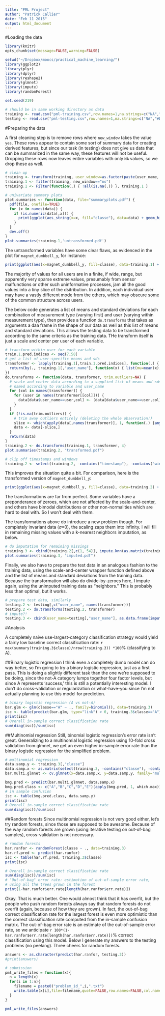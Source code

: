 ```yaml
---
title: "PML Project"
author: "Patrick Callier"
date: "Feb 11 2015"
output: html_document
---
```


#Loading the data

``` r
library(knitr)
opts_chunk$set(message=FALSE,warning=FALSE)

setwd("~/Dropbox/moocs/practical_machine_learning/")
library(ggplot2)
library(plyr)
library(dplyr)
library(reshape2)
library(glmnet)
library(impute)
library(randomForest)

set.seed(219)

# should be in same working directory as data
training <- read.csv("pml-training.csv",row.names=1,na.strings=c("NA","#DIV/0!"),colClasses=c(cvtd_timestamp="character"))
testing <- read.csv("pml-testing.csv",row.names=1,na.strings=c("NA","#DIV/0!"),colClasses=c(cvtd_timestamp="character"))
```

#Preparing the data

A first cleaning step is to remove rows where `new_window` takes the value `yes`. These rows appear to contain some sort of summary data for creating derived features, but since our task (in testing) does not give us data that can be summarized in the same way, these features will not be useful. Dropping these rows now leaves entire variables with only `NA` values, so we drop these as well.

``` r
# clean up
training <- transform(training, user_window=as.factor(paste(user_name, num_window)))
training.1 <- filter(training, new_window=="no")
training.1 <- Filter(function(.) { !all(is.na(.)) }, training.1 )

# univariate summary plots
plot.summaries <- function(data, file="summaryplots.pdf") {
  pdf(file, onefile=TRUE)
  for (x in names(data)) {
    if (is.numeric(data[,x])) {
      print(ggplot(aes_string(x=x, fill="classe"), data=data) + geom_histogram() + facet_wrap(~ user_name))
    }
  }
  dev.off()
}
plot.summaries(training.1,'untransformed.pdf')
```

The untransformed variables have some clear flaws, as evidenced in the plot for `magnet_dumbbell_y`, for instance:

``` r
print(ggplot(aes(x=magnet_dumbbell_y, fill=classe), data=training.1) + geom_histogram() + facet_wrap(~ user_name))
```

The majority of values for all users are in a finite, if wide, range, but apparently very sparse extreme values, presumably from sensor malfunctions or other such uninformative processes, jam all the good values into a tiny slice of the dsitribution. In addition, each individual user may have a vastly different mode from the others, which may obscure some of the common structure across users.

The below code generates a list of means and standard deviations for each combination of measurement type (varying first) and user (varying within measurement type), then provides a function `do.transforms` that takes as arguments a daa frame in the shape of our data as well as this list of means and standard deviations. This allows the testing data to be transformed according to the same criteria as the training data. THe transform itself is just a scale and center per user of each variable.

``` r
# transform within user for each variable
train.1.pred.indices <- seq(7,58)
# get a list of user-specific means and sds
transformer <- lapply(training.1[,train.1.pred.indices], function(.) {
  return(by(., training.1[,"user_name"], function(x) { list(mu=mean(x), sig=sd(x)) }))
})
do.transforms <- function(data, transformer, trim.outliers=NA) {
  # scale and center data according to a supplied list of means and sds
  # named according to variable and user_name
  for (col in names(transformer)) {
    for (user in names(transformer[[col]])) {
      data[data$user_name==user,col] <- (data[data$user_name==user,col] - transformer[[col]][[user]][["mu"]]) / transformer[[col]][[user]][["sig"]] 
    }
  }
  if (!is.na(trim.outliers)) {
    # trim away outliers entirely (deleting the whole observation!)
    slice <- which(apply(data[,names(transformer)], 1, function(.) {any(abs(.) > 5)}))
    data <- data[-slice,]
  }
  return(data)
}
training.2 <- do.transforms(training.1, transformer, 4)
plot.summaries(training.2, "transformed.pdf")

# clip off timestamps and windows
training.2 <- select(training.2, -contains("timestamp"), -contains("window"))
```

This improves the situation quite a bit. For comparison, here is the transformed version of `magnet_dumbbell_y`:

``` r
print(ggplot(aes(x=magnet_dumbbell_y, fill=classe), data=training.2) + geom_histogram() + facet_wrap(~ user_name))
```

The transformations are far from perfect. Some variables have a preponderance of zeroes, which are not affected by the scale-and-center, and others have bimodal distributions or other non-normalities which are hard to deal with. So I won't deal with them.

The transformations above do introduce a new problem though. For completely invariant data ($\sigma$=0), the scaling zaps them into infinity. I will fill in remaining missing values with a k-nearest neighbors imputation, as below.


``` r
# do imputation for remaining missings
training.3 <- cbind(training.2[,c(1, 54)], impute.knn(as.matrix(training.2[,names(transformer)]))$data)
plot.summaries(training.3, "imputed.pdf")
```

Finally, we also have to prepare the test data in an analogous fashion to the training data, using the scale-and-center wrapper function defined above and the list of means and standard deviations from the training data. Because the transformation will also do divide-by-zeroes here, I impute again, using the unimputed training data as "neighbors." This is probably less than optimal, but it works.

``` r
# prepare test data, similarly
testing.2 <- testing[,c("user_name", names(transformer))]
testing.2 <- do.transforms(testing.2, transformer)
# impute?!
testing.3 <- cbind(user_name=testing[,"user_name"], as.data.frame(impute.knn(as.matrix(rbind(testing.2[,names(transformer)], training.2[,names(transformer)])))$data)[1:20,])
```

#Analysis

A completely naive use-largest-category classification strategy would yield a fairly low baseline correct classification rate: `r max(summary(training.3$classe)/nrow(training.3)) *100`% (classifying to A). 

##Binary logistic regression
I think even a completely dumb model can do way better, so I'm going to try a binary logistic regression, just as a first pass. This is doing a slightly different task than the one we're supposed to be doing, since the not-A category lumps together four factor levels, but since A represents 'success,' this is still a potentially interesting model. I don't do cross-validation or regularization or what-have-you since I'm not actually planning to use this model for prediction.

``` r
# binary logistic regression (A vs not-A)
bar.glm <- glm(classe=="A" ~ ., family=binomial(), data=training.3)
isc <- table(predict(bar.glm, type="link") > 0, training.3$classe=="A")
print(isc)
# Overall in-sample correct classification rate
sum(diag(isc))/sum(isc)
```

##Multinomial regression
Still, binomial logistic regression's error rate isn't great. Generalizing to a multinomial logistic regression using 10-fold cross validation from glmnet, we get an even higher in-sample error rate than the binary logistic regression for the simplified problem.
``` r
# multinomial regression
data.samp.y <- training.3[,"classe"]
data.samp.x <- as.matrix(select(training.3, -contains("classe"), -contains("user_name")))
bar.multi.glmnet <- cv.glmnet(x=data.samp.x, y=data.samp.y, family="multinomial")

bmg.pred <- predict(bar.multi.glmnet, data.samp.x)
bmg.pred.class <- c("A","B","C","D","E")[apply(bmg.pred, 1, which.max)]
# in sample confusion
isc <- table(bmg.pred.class, data.samp.y)
print(isc)
# Overall in-sample correct classification rate
sum(diag(isc))/sum(isc)
```

##Random forests
Since multinomial regression is not very good either, let's try random forests, since those are supposed to be awesome. Because of the way random forests are grown (using iterative testing on out-of-bag samples), cross-validation is not necessary.

``` r
# random forests
har.ranfor <- randomForest(classe ~ ., data=training.3)
har.rf.pred <- predict(har.ranfor)
isc <- table(har.rf.pred, training.3$classe)
print(isc)

# Overall in-sample correct classification rate
sum(diag(isc))/sum(isc)
# "Out-of-bag" error rate: estimation of out-of-sample error rate,
# using all the trees grown in the forest
print(1-har.ranfor$err.rate[length(har.ranfor$err.rate)])
```

Okay. That is much better. One would almost think that it has overfit, but the people who push random forests always say that random forests do not overfit (again, because of how they are grown). In fact, the out-of-bag correct classification rate for the largest forest is even more optimistic than the correct classification rate computed from the in-sample confusion matrix. The out-of-bag error rate is an estimate of the out-of-sample error rate, so we anticipate `r 100*(1-har.ranfor$err.rate[length(har.ranfor$err.rate)])`% correct classification using this model. Below I generate my answers to the testing problems (no peeking). Three cheers for random forests.

``` r
answers <- as.character(predict(har.ranfor, testing.3))
#print(answers)

# submission
pml_write_files = function(x){
  n = length(x)
  for(i in 1:n){
    filename = paste0("problem_id_",i,".txt")
    write.table(x[i],file=filename,quote=FALSE,row.names=FALSE,col.names=FALSE)
  }
}

pml_write_files(answers)
```